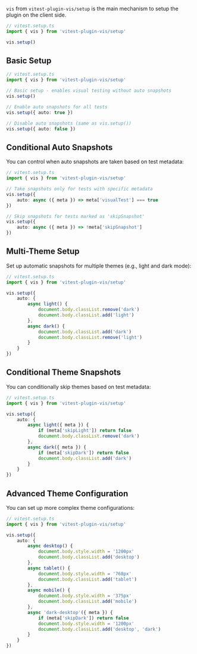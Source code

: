 
<Meta title="vitest-plugin-vis/setup/vis" />

`vis` from `vitest-plugin-vis/setup` is the main mechanism to setup the plugin on the client side.

```ts
// vitest.setup.ts
import { vis } from 'vitest-plugin-vis/setup'

vis.setup()
```

## Basic Setup

```ts
// vitest.setup.ts
import { vis } from 'vitest-plugin-vis/setup'

// Basic setup - enables visual testing without auto snapshots
vis.setup()

// Enable auto snapshots for all tests
vis.setup({ auto: true })

// Disable auto snapshots (same as vis.setup())
vis.setup({ auto: false })
```

## Conditional Auto Snapshots

You can control when auto snapshots are taken based on test metadata:

```ts
// vitest.setup.ts
import { vis } from 'vitest-plugin-vis/setup'

// Take snapshots only for tests with specific metadata
vis.setup({
	auto: async ({ meta }) => meta['visualTest'] === true
})

// Skip snapshots for tests marked as 'skipSnapshot'
vis.setup({
	auto: async ({ meta }) => !meta['skipSnapshot']
})
```

## Multi-Theme Setup

Set up automatic snapshots for multiple themes (e.g., light and dark mode):

```ts
// vitest.setup.ts
import { vis } from 'vitest-plugin-vis/setup'

vis.setup({
	auto: {
		async light() {
			document.body.classList.remove('dark')
			document.body.classList.add('light')
		},
		async dark() {
			document.body.classList.add('dark')
			document.body.classList.remove('light')
		}
	}
})
```

## Conditional Theme Snapshots

You can conditionally skip themes based on test metadata:

```ts
// vitest.setup.ts
import { vis } from 'vitest-plugin-vis/setup'

vis.setup({
	auto: {
		async light({ meta }) {
			if (meta['skipLight']) return false
			document.body.classList.remove('dark')
		},
		async dark({ meta }) {
			if (meta['skipDark']) return false
			document.body.classList.add('dark')
		}
	}
})
```

## Advanced Theme Configuration

You can set up more complex theme configurations:

```ts
// vitest.setup.ts
import { vis } from 'vitest-plugin-vis/setup'

vis.setup({
	auto: {
		async desktop() {
			document.body.style.width = '1200px'
			document.body.classList.add('desktop')
		},
		async tablet() {
			document.body.style.width = '768px'
			document.body.classList.add('tablet')
		},
		async mobile() {
			document.body.style.width = '375px'
			document.body.classList.add('mobile')
		},
		async 'dark-desktop'({ meta }) {
			if (meta['skipDark']) return false
			document.body.style.width = '1200px'
			document.body.classList.add('desktop', 'dark')
		}
	}
})
```

